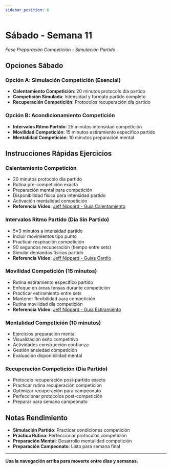 ```yaml
---
sidebar_position: 6
---
```



<WorkoutNav weekNumber={11} />

# Sábado - Semana 11

_Fase Preparación Competición - Simulación Partido_

## Opciones Sábado

### Opción A: Simulación Competición (Esencial)
- **Calentamiento Competición**: 20 minutos protocolo día partido
- **Competición Simulada**: Intensidad y formato partido completo
- **Recuperación Competición**: Protocolos recuperación día partido

### Opción B: Acondicionamiento Competición
- **Intervalos Ritmo Partido**: 25 minutos intensidad competición
- **Movilidad Competición**: 15 minutos estiramiento específico partido
- **Mentalidad Competición**: 10 minutos preparación mental

## Instrucciones Rápidas Ejercicios

### Calentamiento Competición
- 20 minutos protocolo día partido
- Rutina pre-competición exacta
- Preparación mental para competición
- Disponibilidad física para intensidad partido
- Activación mentalidad competición
- **Referencia Video**: [Jeff Nippard - Guía Calentamiento](https://www.youtube.com/watch?v=8wPpK6xW9s8)

### Intervalos Ritmo Partido (Día Sin Partido)
- 5×3 minutos a intensidad partido
- Incluir movimientos tipo punto
- Practicar respiración competición
- 90 segundos recuperación (tiempo entre sets)
- Simular demandas físicas partido
- **Referencia Video**: [Jeff Nippard - Guías Cardio](https://www.youtube.com/watch?v=Kl0ht3ow8TQ)

### Movilidad Competición (15 minutos)
- Rutina estiramiento específico partido
- Enfoque en áreas tensas durante competición
- Practicar estiramiento entre sets
- Mantener flexibilidad para competición
- Rutina movilidad día competición
- **Referencia Video**: [Jeff Nippard - Guía Estiramiento](https://www.youtube.com/watch?v=8wPpK6xW9s8)

### Mentalidad Competición (10 minutos)
- Ejercicios preparación mental
- Visualización éxito competitivo
- Actividades construcción confianza
- Gestión ansiedad competición
- Evaluación disponibilidad mental

### Recuperación Competición (Día Partido)
- Protocolo recuperación post-partido exacto
- Practicar rutina recuperación competición
- Optimizar recuperación para campeonato
- Perfeccionar protocolos post-competición
- Preparar para semana campeonato

## Notas Rendimiento
- **Simulación Partido**: Practicar condiciones competición
- **Práctica Rutina**: Perfeccionar protocolos competición
- **Preparación Mental**: Desarrollo mentalidad competición
- **Preparación Campeonato**: Listo para semana final

---

**Usa la navegación arriba para moverte entre días y semanas.**